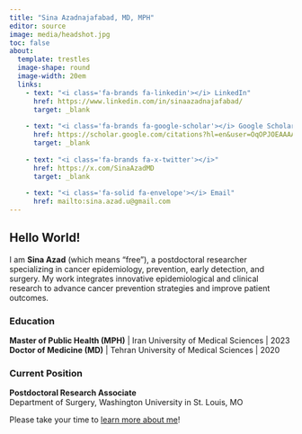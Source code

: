 ```yaml
---
title: "Sina Azadnajafabad, MD, MPH"
editor: source
image: media/headshot.jpg
toc: false
about: 
  template: trestles
  image-shape: round
  image-width: 20em
  links:
    - text: "<i class='fa-brands fa-linkedin'></i> LinkedIn"
      href: https://www.linkedin.com/in/sinaazadnajafabad/
      target: _blank
    
    - text: "<i class='fa-brands fa-google-scholar'></i> Google Scholar"
      href: https://scholar.google.com/citations?hl=en&user=OqOPJOEAAAAJ&view_op=list_works&sortby=pubdate&inst=2230987035966559800
      target: _blank
    
    - text: "<i class='fa-brands fa-x-twitter'></i>"
      href: https://x.com/SinaAzadMD
      target: _blank
    
    - text: "<i class='fa-solid fa-envelope'></i> Email"
      href: mailto:sina.azad.u@gmail.com
---
```


::: {#bio}
## Hello World!
I am **Sina Azad** (which means "free"), a postdoctoral researcher specializing in cancer epidemiology, prevention, early detection, and surgery. My work integrates innovative epidemiological and clinical research to advance cancer prevention strategies and improve patient outcomes.

### Education
**Master of Public Health (MPH)** | Iran University of Medical Sciences | 2023 <br>
**Doctor of Medicine (MD)** | Tehran University of Medical Sciences | 2020 

### Current Position
**Postdoctoral Research Associate** <br>
Department of Surgery, Washington University in St. Louis, MO

Please take your time to [learn more about me](about.qmd)!
:::
